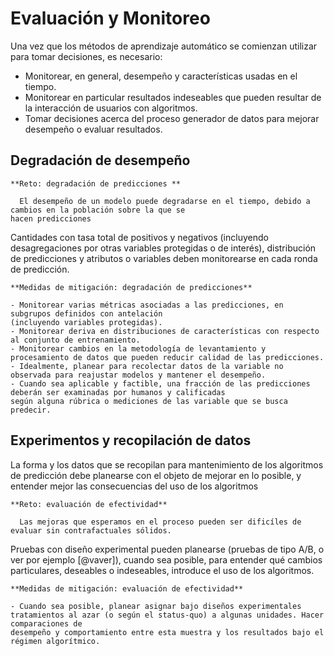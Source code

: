# Evaluación y Monitoreo

Una vez que los métodos de aprendizaje automático se comienzan utilizar para tomar decisiones, es necesario:

- Monitorear, en general, desempeño y características usadas en el tiempo.
- Monitorear en particular resultados indeseables que pueden resultar de la interacción de usuarios con algoritmos.
- Tomar decisiones acerca del proceso generador de datos para mejorar desempeño o evaluar resultados.

## Degradación de desempeño

 
```block2
**Reto: degradación de predicciones **

  El desempeño de un modelo puede degradarse en el tiempo, debido a cambios en la población sobre la que se
hacen predicciones

```

Cantidades con tasa total de positivos y negativos (incluyendo desagregaciones por otras variables protegidas o de interés), 
distribución de predicciones y atributos o variables deben monitorearse en cada ronda de predicción.

```block2
**Medidas de mitigación: degradación de predicciones**

- Monitorear varias métricas asociadas a las predicciones, en subgrupos definidos con antelación 
(incluyendo variables protegidas).
- Monitorear deriva en distribuciones de características con respecto al conjunto de entrenamiento.
- Monitorear cambios en la metodología de levantamiento y procesamiento de datos que pueden reducir calidad de las predicciones.
- Idealmente, planear para recolectar datos de la variable no observada para reajustar modelos y mantener el desempeño.
- Cuando sea aplicable y factible, una fracción de las predicciones deberán ser examinadas por humanos y calificadas
según alguna rúbrica o mediciones de las variable que se busca predecir.

```


## Experimentos y recopilación de datos

La forma y los datos que se recopilan para mantenimiento de los algoritmos de predicción debe planearse con 
el objeto de mejorar en lo posible, y entender mejor las consecuencias del uso de los algoritmos

```block2
**Reto: evaluación de efectividad**

  Las mejoras que esperamos en el proceso pueden ser dificíles de evaluar sin contrafactuales sólidos.

```


Pruebas con diseño experimental pueden planearse (pruebas de tipo A/B, o ver por ejemplo [@vaver]), cuando sea posible, para entender qué cambios particulares, deseables o indeseables, introduce el uso de los algoritmos.

```block2
**Medidas de mitigación: evaluación de efectividad**

- Cuando sea posible, planear asignar bajo diseños experimentales tratamientos al azar (o según el status-quo) a algunas unidades. Hacer comparaciones de
desempeño y comportamiento entre esta muestra y los resultados bajo el régimen algorítmico. 

```

